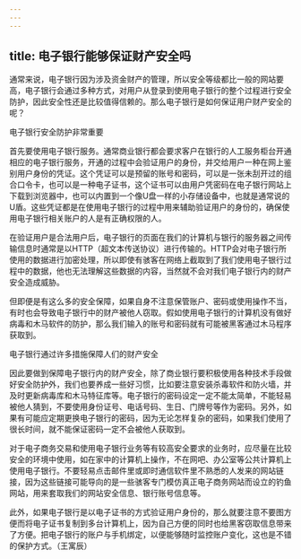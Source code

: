 ```yaml
---
---
---
```

title: 电子银行能够保证财产安全吗
---




通常来说，电子银行因为涉及资金财产的管理，所以安全等级都比一般的网站要高，电子银行会通过多种方式，对用户从登录到使用电子银行的整个过程进行安全防护，因此安全性还是比较值得信赖的。那么电子银行是如何保证用户财产安全的呢？

电子银行安全防护非常重要



首先要使用电子银行服务。通常商业银行都会要求客户在银行的人工服务柜台开通相应的电子银行服务，开通的过程中会验证用户的身份，并交给用户一种在网上鉴别用户身份的凭证。这个凭证可以是预留的账号和密码，可以是一张未刮开过的组合口令卡，也可以是一种电子证书，这个证书可以由用户凭密码在电子银行网站上下载到浏览器中，也可以内置到一个像U盘一样的小存储设备中，也就是通常说的U盾。这些凭证都是在使用电子银行的过程中用来辅助验证用户的身份的，确保使用电子银行相关账户的人是有正确权限的人。

在验证用户是合法用户后，电子银行的页面在我们的计算机与银行的服务器之间传输信息时通常是以HTTP（超文本传送协议）进行传输的。HTTP会对电子银行所使用的数据进行加密处理，所以即使有骇客在网络上截取到了我们使用电子银行过程中的数据，他也无法理解这些数据的内容，当然就不会对我们电子银行内的财产安全造成威胁。

但即便是有这么多的安全保障，如果自身不注意保管账户、密码或使用操作不当，有时也会导致电子银行中的财产被他人窃取。假如使用电子银行的计算机没有做好病毒和木马软件的防护，那么我们输入的账号和密码就有可能被黑客通过木马程序获取到。

电子银行通过许多措施保障人们的财产安全



因此要做到保障电子银行内的财产安全，除了商业银行要积极使用各种技术手段做好安全防护外，我们也要养成一些好习惯，比如要注意安装杀毒软件和防火墙，并及时更新病毒库和木马特征库等。电子银行的密码设定一定不能太简单，不能轻易被他人猜到，不要使用身份证号、电话号码、生日、门牌号等作为密码。另外，如果有可能应定期更换电子银行的密码，因为无论怎样复杂的密码，如果我们使用了很长时间，就不能保证密码一定不会被他人获取到。

对于电子商务交易和使用电子银行业务等有较高安全要求的业务时，应尽量在比较安全的环境中使用，如在家中的计算机上操作，不在网吧、办公室等公共计算机上使用电子银行。不要轻易点击邮件里或即时通信软件里不熟悉的人发来的网站链接，因为这些链接可能导向的是一些骇客专门模仿真正电子商务网站而设立的钓鱼网站，用来套取我们的网站安全信息、银行账号信息等。

此外，如果电子银行是以电子证书的方式验证用户身份的，那么就要注意不要图方便而将电子证书复制到多台计算机上，因为自己方便的同时也给黑客窃取信息带来了方便。把电子银行的账户与手机绑定，以便能够随时监控账户变化，这也是不错的保护方式。（王寓辰）